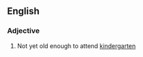 ==English==

===Adjective===
{{en-adj}}

# {{context|of a child}} Not yet old enough to attend [[kindergarten]]